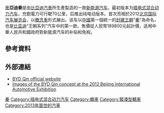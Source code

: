 {{copyedit|time=2015-03-15T11:19:46+00:00}}
{{refimprove|time=2015-03-15T11:19:46+00:00}}
{{Infobox electric vehicle
| name = 比亞迪·秦(Qin)
| image = 2019 BYD Qin (front).jpg
| manufacturer = [[比亞迪汽車|比亞迪汽車]]
| parent_company = 
| aka = 
| production = 
| assembly =
| predecessor =
| successor = 
| class = [[插电式混合动力汽车|插电式混合动力汽车]]
| body_style = 轎車
| layout =
| platform = 
| engine = 1.5 L turbo-charged direct-injected<ref name=Specs3>{{cite web|url=http://insideevs.com/plug-in-hybrid-byd-qin-to-launch-with-expected-29000-price-tag-in-june-2013/|title=Plug-In Hybrid BYD Qin to Launch With Expected $29,000 Price Tag in June 2013|author=Eric Loveday|publisher=InsideEVs.com|date=2013-05-09|accessdate=2013-05-11|archive-date=2018-06-15|archive-url=https://web.archive.org/web/20180615163313/https://insideevs.com/plug-in-hybrid-byd-qin-to-launch-with-expected-29000-price-tag-in-june-2013/|dead-url=no}}</ref>
| motor= Two 110 kW<ref name=Specs3/>
| range =
| electric_range = {{Convert|70|km|mi|abbr=on}}
| transmission = 
| wheelbase = 
| length = 
| width = 
| height = 
| weight = 
| battery = 13 [[kWh|kWh]]的[[磷酸鋰鐵|磷酸鋰鐵]]電池
| energy consumption per 100 km = 
| related =[[比亞迪F3DM|比亞迪F3DM]]
| designer = 
}}
'''比亞迪秦'''是由[[比亚迪汽车|比亞迪汽車]]所生產製造的一款[[新能源汽车|新能源汽车]]。最初版本为[[插电式混合动力汽车|插电式混合动力汽车]]，充飽電力可行駛70公里，后推出纯电动版本。首次亮相於2012[[北京国际汽车展览会|北京国际汽车展览会]]，以[[概念車|概念車]]形式展出。该车以[[中國|中國]]第一個統一的[[封建王朝|封建王朝]]"[[秦|秦]]"為命名，也是[[比亚迪|比亚迪]]“王朝系列”汽车中的第一款。售價從人民幣189800元起計價，适用中華人民共和國政府對新能源汽车的补贴和免税。

==參考資料==
{{reflist}}

==外部連結==
{{commons category|BYD Qin}}
*[http://www.byd.com/sa/auto/qin.html BYD Qin official website]{{dead link|date=2018年1月 |bot=InternetArchiveBot |fix-attempted=yes }}
*[http://www.flickr.com/photos/69192021@N07/sets/72157629524644770/with/6963048104/ Images of the BYD Qin concept at the 2012 [[Beijing_International_Automotive_Exhibition|Beijing International Automotive Exhibition]] ] {{Wayback|url=http://www.flickr.com/photos/69192021@N07/sets/72157629524644770/with/6963048104/ |date=20150402164549 }}

{{比亞迪汽車}}

[[Category:比亞迪車款|秦]]
[[Category:插电式混合动力汽车|Category:插电式混合动力汽车]]
[[Category:轎車|Category:轎車]]
[[Category:緊湊型轎車|Category:緊湊型轎車]]
[[Category:2013年面世的汽車|Category:2013年面世的汽車]]